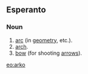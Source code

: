==Esperanto==
===Noun===
# [[arc]] (in [[geometry]], etc.).
# [[arch]].
# [[bow]] (for shooting [[arrow]]s).

[[eo:arko]]